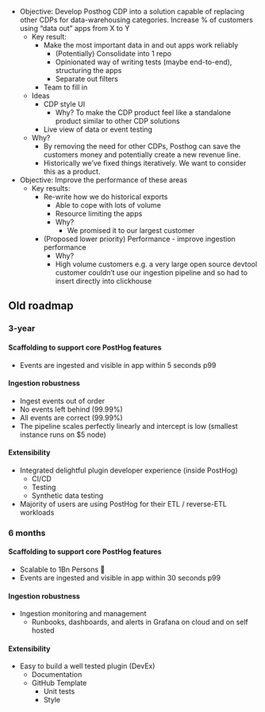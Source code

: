 - Objective: Develop Posthog CDP into a solution capable of replacing other CDPs for data-warehousing categories. Increase % of customers using “data out” apps from X to Y
    - Key result:
        - Make the most important data in and out apps work reliably
            - (Potentially) Consolidate into 1 repo
            - Opinionated way of writing tests (maybe end-to-end), structuring the apps
            - Separate out filters
        - Team to fill in
    - Ideas
        - CDP style UI
            - Why? To make the CDP product feel like a standalone product similar to other CDP solutions
        - Live view of data or event testing
    - Why?
        - By removing the need for other CDPs, Posthog can save the customers money and potentially create a new revenue line. 
        - Historically we’ve fixed things iteratively. We want to consider this as a product.
- Objective: Improve the performance of these areas
    - Key results:
        - Re-write how we do historical exports
            - Able to cope with lots of volume
            - Resource limiting the apps
            - Why?
                - We promised it to our largest customer
        - (Proposed lower priority) Performance - improve ingestion performance
            - Why?
            - High volume customers e.g. a very large open source devtool customer couldn’t use our ingestion pipeline and so had to insert directly into clickhouse


## Old roadmap

### 3-year

#### Scaffolding to support core PostHog features

- Events are ingested and visible in app within 5 seconds p99

#### Ingestion robustness

- Ingest events out of order
- No events left behind (99.99%)
- All events are correct (99.99%)
- The pipeline scales perfectly linearly and intercept is low (smallest instance runs on $5 node)

#### Extensibility

- Integrated delightful plugin developer experience (inside PostHog)
    - CI/CD
    - Testing
    - Synthetic data testing
- Majority of users are using PostHog for their ETL / reverse-ETL workloads 

### 6 months

#### Scaffolding to support core PostHog features

- Scalable to 1Bn Persons 🎉
- Events are ingested and visible in app within 30 seconds p99

#### Ingestion robustness

- Ingestion monitoring and management
    - Runbooks, dashboards, and alerts in Grafana on cloud and on self hosted


#### Extensibility

- Easy to build a well tested plugin (DevEx)
    - Documentation
    - GitHub Template
        - Unit tests
        - Style
